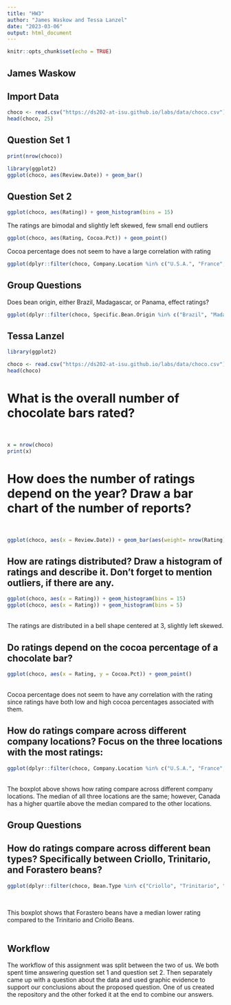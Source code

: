 ```yaml
---
title: "HW3"
author: "James Waskow and Tessa Lanzel"
date: "2023-03-06"
output: html_document
---
```


```r
knitr::opts_chunk$set(echo = TRUE)
```
## James Waskow
## Import Data
```r
choco <- read.csv("https://ds202-at-isu.github.io/labs/data/choco.csv")
head(choco, 25)
```

## Question Set 1
```r
print(nrow(choco))
```

```r
library(ggplot2)
ggplot(choco, aes(Review.Date)) + geom_bar()
```

## Question Set 2
```r
ggplot(choco, aes(Rating)) + geom_histogram(bins = 15)
```
The ratings are bimodal and slightly left skewed, few small end outliers

```r
ggplot(choco, aes(Rating, Cocoa.Pct)) + geom_point()
```
Cocoa percentage does not seem to have a large correlation with rating

```r
ggplot(dplyr::filter(choco, Company.Location %in% c("U.S.A.", "France", "Canada")), aes(Company.Location, Rating)) + geom_boxplot()
```

## Group Questions
Does bean origin, either Brazil, Madagascar, or Panama, effect ratings?
```r
ggplot(dplyr::filter(choco, Specific.Bean.Origin %in% c("Brazil", "Madagascar", "Panama")), aes(Rating, Specific.Bean.Origin)) + geom_boxplot()
```

## Tessa Lanzel
```r
library(ggplot2)

choco <- read.csv("https://ds202-at-isu.github.io/labs/data/choco.csv")
head(choco)
```
# What is the overall number of chocolate bars rated?
\
```r
x = nrow(choco)
print(x)
```
# How does the number of ratings depend on the year? Draw a bar chart of the number of reports? 
\
```r
ggplot(choco, aes(x = Review.Date)) + geom_bar(aes(weight= nrow(Rating)))
```
## How are ratings distributed? Draw a histogram of ratings and describe it. Don’t forget to mention outliers, if there are any.  
```r
ggplot(choco, aes(x = Rating)) + geom_histogram(bins = 15) 
ggplot(choco, aes(x = Rating)) + geom_histogram(bins = 5)
```
\
The ratings are distributed in a bell shape centered at 3, slightly left skewed.   

## Do ratings depend on the cocoa percentage of a chocolate bar?

```r
ggplot(choco, aes(x = Rating, y = Cocoa.Pct)) + geom_point()
```
\
Cocoa percentage does not seem to have any correlation with the rating since ratings have both low and high cocoa percentages associated with them.   


## How do ratings compare across different company locations? Focus on the three locations with the most ratings:  
```r
ggplot(dplyr::filter(choco, Company.Location %in% c("U.S.A.", "France", "Canada")), aes(Company.Location, Rating)) + geom_boxplot()
```
\
The boxplot above shows how rating compare across different company locations. 
The median of all three locations are the same; however, Canada has a higher quartile above the median compared to the other locations.  

## Group Questions
## How do ratings compare across different bean types? Specifically between Criollo, Trinitario, and Forastero beans?

```r
ggplot(dplyr::filter(choco, Bean.Type %in% c("Criollo", "Trinitario", "Forastero")), aes(Bean.Type,Rating)) + geom_boxplot()

```
\

This boxplot shows that Forastero beans have a median lower rating compared to the Trinitario and Criollo Beans. 
\
\

## Workflow
The workflow of this assignment was split between the two of us. We both spent time answering question set 1 and question set 2. Then separately came up with a question about the data and used graphic evidence to support our conclusions about the proposed question. One of us created the repository and the other forked it at the end to combine our answers.
